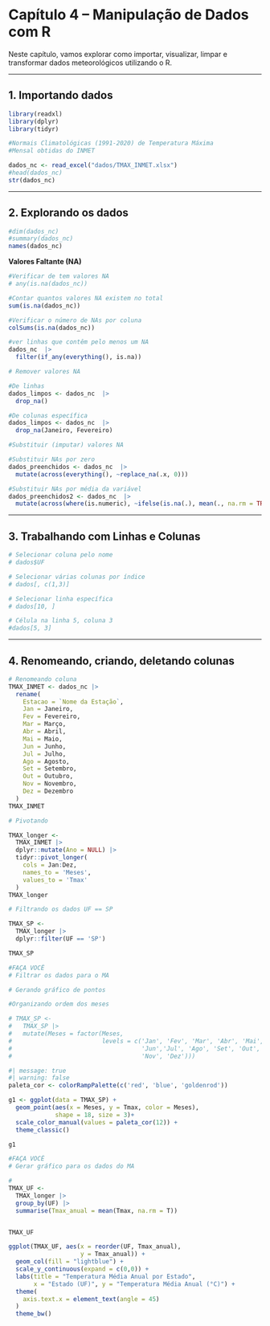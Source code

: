 # Capítulo 4 – Manipulação de Dados com R

Neste capítulo, vamos explorar como importar, visualizar, limpar e transformar dados meteorológicos utilizando o R.

------------------------------------------------------------------------

## 1. Importando dados

```r

library(readxl)
library(dplyr)
library(tidyr)

#Normais Climatológicas (1991-2020) de Temperatura Máxima
#Mensal obtidas do INMET

dados_nc <- read_excel("dados/TMAX_INMET.xlsx")
#head(dados_nc)
str(dados_nc)

```

------------------------------------------------------------------------

## 2. Explorando os dados

```r

#dim(dados_nc)
#summary(dados_nc)
names(dados_nc)

```

**Valores Faltante (NA)**

```r
#Verificar de tem valores NA
# any(is.na(dados_nc))

#Contar quantos valores NA existem no total
sum(is.na(dados_nc))

#Verificar o número de NAs por coluna
colSums(is.na(dados_nc))

#ver linhas que contêm pelo menos um NA
dados_nc  |> 
  filter(if_any(everything(), is.na))
```

```r
# Remover valores NA

#De linhas
dados_limpos <- dados_nc  |> 
  drop_na()

#De colunas específica
dados_limpos <- dados_nc  |> 
  drop_na(Janeiro, Fevereiro)
```

```r
#Substituir (imputar) valores NA

#Substituir NAs por zero
dados_preenchidos <- dados_nc  |> 
  mutate(across(everything(), ~replace_na(.x, 0)))

#Substituir NAs por média da variável
dados_preenchidos2 <- dados_nc  |> 
  mutate(across(where(is.numeric), ~ifelse(is.na(.), mean(., na.rm = TRUE), .)))
```

------------------------------------------------------------------------

## 3. Trabalhando com Linhas e Colunas

```r

# Selecionar coluna pelo nome
# dados$UF

# Selecionar várias colunas por índice
# dados[, c(1,3)]

# Selecionar linha específica
# dados[10, ]

# Célula na linha 5, coluna 3
#dados[5, 3]

```

------------------------------------------------------------------------

## 4. Renomeando, criando, deletando colunas

```r
# Renomeando coluna
TMAX_INMET <- dados_nc |> 
  rename(
    Estacao = `Nome da Estação`,
    Jan = Janeiro,
    Fev = Fevereiro,
    Mar = Março,
    Abr = Abril,
    Mai = Maio,
    Jun = Junho,
    Jul = Julho,
    Ago = Agosto,
    Set = Setembro,
    Out = Outubro,
    Nov = Novembro,
    Dez = Dezembro
  )
TMAX_INMET
```

```r
# Pivotando 

TMAX_longer <- 
  TMAX_INMET |> 
  dplyr::mutate(Ano = NULL) |> 
  tidyr::pivot_longer(
    cols = Jan:Dez,      
    names_to = 'Meses',  
    values_to = 'Tmax'
  )
TMAX_longer
```

```r

# Filtrando os dados UF == SP 

TMAX_SP <- 
  TMAX_longer |> 
  dplyr::filter(UF == 'SP')

TMAX_SP
```

```r
#FAÇA VOCÊ
# Filtrar os dados para o MA


```

```r
# Gerando gráfico de pontos 

#Organizando ordem dos meses

# TMAX_SP <- 
#   TMAX_SP |> 
#   mutate(Meses = factor(Meses, 
#                         levels = c('Jan', 'Fev', 'Mar', 'Abr', 'Mai',
#                                    'Jun','Jul', 'Ago', 'Set', 'Out', 
#                                    'Nov', 'Dez')))

```

```r
#| message: true
#| warning: false
paleta_cor <- colorRampPalette(c('red', 'blue', 'goldenrod'))

g1 <- ggplot(data = TMAX_SP) +
  geom_point(aes(x = Meses, y = Tmax, color = Meses),
             shape = 18, size = 3)+
  scale_color_manual(values = paleta_cor(12)) +
  theme_classic()

g1

```


```r
#FAÇA VOCÊ
# Gerar gráfico para os dados do MA

```


```r
#
TMAX_UF <- 
  TMAX_longer |> 
  group_by(UF) |> 
  summarise(Tmax_anual = mean(Tmax, na.rm = T))


TMAX_UF
```



```r

ggplot(TMAX_UF, aes(x = reorder(UF, Tmax_anual),
                    y = Tmax_anual)) +
  geom_col(fill = "lightblue") +
  scale_y_continuous(expand = c(0,0)) +
  labs(title = "Temperatura Média Anual por Estado",
       x = "Estado (UF)", y = "Temperatura Média Anual (°C)") +
  theme(
    axis.text.x = element_text(angle = 45)
  )
  theme_bw()

```
